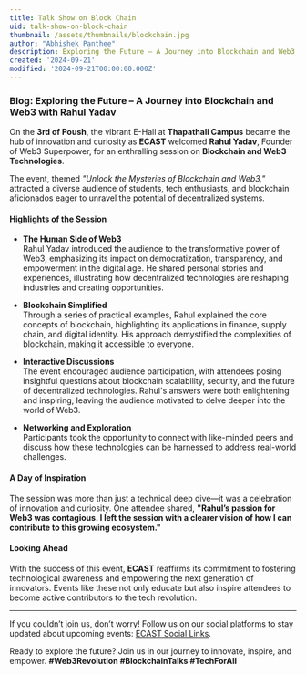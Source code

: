 ```yaml
---
title: Talk Show on Block Chain
uid: talk-show-on-block-chain
thumbnail: /assets/thumbnails/blockchain.jpg
author: "Abhishek Panthee"
description: Exploring the Future – A Journey into Blockchain and Web3 with Rahul Yadav  
created: '2024-09-21'
modified: '2024-09-21T00:00:00.000Z'
---
```


### Blog: Exploring the Future – A Journey into Blockchain and Web3 with Rahul Yadav  

On the **3rd of Poush**, the vibrant E-Hall at **Thapathali Campus** became the hub of innovation and curiosity as **ECAST** welcomed **Rahul Yadav**, Founder of Web3 Superpower, for an enthralling session on **Blockchain and Web3 Technologies**.  

The event, themed *"Unlock the Mysteries of Blockchain and Web3,"* attracted a diverse audience of students, tech enthusiasts, and blockchain aficionados eager to unravel the potential of decentralized systems.

#### Highlights of the Session  

- **The Human Side of Web3**  
   Rahul Yadav introduced the audience to the transformative power of Web3, emphasizing its impact on democratization, transparency, and empowerment in the digital age. He shared personal stories and experiences, illustrating how decentralized technologies are reshaping industries and creating opportunities.  

- **Blockchain Simplified**  
   Through a series of practical examples, Rahul explained the core concepts of blockchain, highlighting its applications in finance, supply chain, and digital identity. His approach demystified the complexities of blockchain, making it accessible to everyone.  

- **Interactive Discussions**  
   The event encouraged audience participation, with attendees posing insightful questions about blockchain scalability, security, and the future of decentralized technologies. Rahul's answers were both enlightening and inspiring, leaving the audience motivated to delve deeper into the world of Web3.  

- **Networking and Exploration**  
   Participants took the opportunity to connect with like-minded peers and discuss how these technologies can be harnessed to address real-world challenges.  

#### A Day of Inspiration  

The session was more than just a technical deep dive—it was a celebration of innovation and curiosity. One attendee shared, **"Rahul’s passion for Web3 was contagious. I left the session with a clearer vision of how I can contribute to this growing ecosystem."**  

#### Looking Ahead  

With the success of this event, **ECAST** reaffirms its commitment to fostering technological awareness and empowering the next generation of innovators. Events like these not only educate but also inspire attendees to become active contributors to the tech revolution.  

---

If you couldn’t join us, don’t worry! Follow us on our social platforms to stay updated about upcoming events: [ECAST Social Links](https://linktr.ee/ecastthapathali).  

Ready to explore the future? Join us in our journey to innovate, inspire, and empower. **#Web3Revolution #BlockchainTalks #TechForAll**